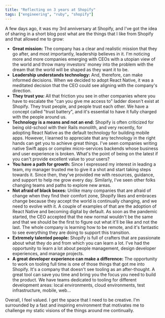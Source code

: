 ```yaml
---
title: "Reflecting on 3 years at Shopify"
tags: ["engineering", "ruby", "shopify"]
---
```


A few days ago,
it was my 3rd anniversary at Shopify,
and I've got the idea of sharing in a short blog post what are the things that I like from Shopify and that allowed me to grow:

- **Great mission:** The company has a clear and realistic mission that they go after, and most importantly, leadership believes in it. I'm noticing more and more companies emerging with CEOs with a utopian view of the world and throw many investors' money into the problem with the dream that the world will be shaped as they want it to be.
- **Leadership understands technology:** And, therefore, can make informed decisions. When we decided to adopt React Native, it was a meditated decision that the CEO could see aligning with the company's direction.
- **They trust you:** All that friction you see in other companies where you have to escalate the "can you give me access to" ladder doesn't exist at Shopify. They trust people, and people trust each other. We have a concept called "trust battery", and it's essential to have it fully charged with the people around us.
- **Technology is a means and not an end:** Shopify is often criticized for being old-school with their Rails monolith, and very recently, for adopting React Native as the default technology for building mobile apps. However, I learned to appreciate that any technology in the right hands can get you to achieve great things. I've seen companies writing native Swift apps or complex micro-services backends whose business and user experience is broken. What's the point of being on the latest if you can't provide excellent value to your users?
- **You have a path for growth:** Since I expressed my interest in leading a team, my manager trusted me to give it a shot and start taking steps towards it. Since then, they've provided me with resources, guidance, and support to help me grow every day. Similarly, I've seen other folks changing teams and paths to explore new areas.
- **Not afraid of black boxes:** Unlike many companies that are afraid of change when they find their comfort zone, Shopify likes and embraces change because they accept the world is continually changing, and we need to evolve with it. A couple of examples of that are the adoption of React Native and becoming digital by default. As soon as the pandemic started, the CEO accepted that the new normal wouldn't be the same and that we should be the first to figure out what it'll be like and not the last. The whole company is learning how to be remote, and it's fantastic to see everything they are doing to support this transition.
- **Extremely talented people:** Shopify is full of crafters that are passionate about what they do and from which you can learn a lot. I've had the opportunity to learn a lot about people management, design developer experiences, and manage projects.
- **A great developer experience can make a difference:** The opportunity to work on tooling full time is one of those things that got me into Shopify. It's a company that doesn't see tooling as an after-thought. A great tool can save you time and bring you the focus you need to build the product. We have teams dedicated to tooling for different development areas: local environments, cloud environments, test infrastructure, mobile, web...

Overall, I feel valued. I get the space that I need to be creative. I'm surrounded by a fast and inspiring environment that motivates me to challenge my static visions of the things around me continually.
